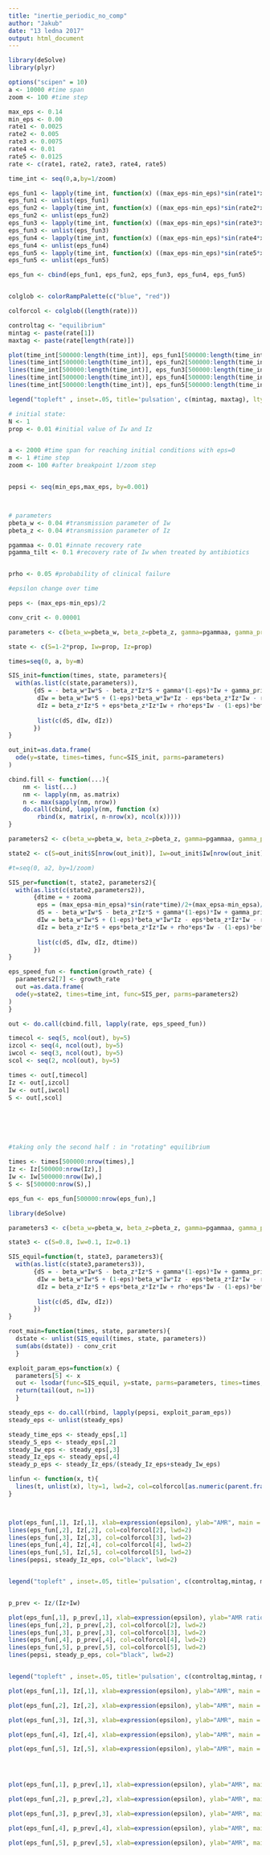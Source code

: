 ```yaml
---
title: "inertie_periodic_no_comp"
author: "Jakub"
date: "13 ledna 2017"
output: html_document
---
```


```r
library(deSolve)
library(plyr)

options("scipen" = 10)
a <- 10000 #time span
zoom <- 100 #time step

max_eps <- 0.14
min_eps <- 0.00
rate1 <- 0.0025
rate2 <- 0.005
rate3 <- 0.0075
rate4 <- 0.01
rate5 <- 0.0125
rate <- c(rate1, rate2, rate3, rate4, rate5) 

time_int <- seq(0,a,by=1/zoom)

eps_fun1 <- lapply(time_int, function(x) ((max_eps-min_eps)*sin(rate1*x)/2 + (max_eps-min_eps)/2))
eps_fun1 <- unlist(eps_fun1)
eps_fun2 <- lapply(time_int, function(x) ((max_eps-min_eps)*sin(rate2*x)/2 + (max_eps-min_eps)/2))
eps_fun2 <- unlist(eps_fun2)
eps_fun3 <- lapply(time_int, function(x) ((max_eps-min_eps)*sin(rate3*x)/2 + (max_eps-min_eps)/2))
eps_fun3 <- unlist(eps_fun3)
eps_fun4 <- lapply(time_int, function(x) ((max_eps-min_eps)*sin(rate4*x)/2 + (max_eps-min_eps)/2))
eps_fun4 <- unlist(eps_fun4)
eps_fun5 <- lapply(time_int, function(x) ((max_eps-min_eps)*sin(rate5*x)/2 + (max_eps-min_eps)/2))
eps_fun5 <- unlist(eps_fun5)

eps_fun <- cbind(eps_fun1, eps_fun2, eps_fun3, eps_fun4, eps_fun5)



```

```r
colglob <- colorRampPalette(c("blue", "red"))

colforcol <- colglob((length(rate)))

controltag <- "equilibrium"
mintag <- paste(rate[1])
maxtag <- paste(rate[length(rate)])

plot(time_int[500000:length(time_int)], eps_fun1[500000:length(time_int)], xlab="time", ylab=expression(epsilon), type="l", lwd=1, col=colforcol[1])
lines(time_int[500000:length(time_int)], eps_fun2[500000:length(time_int)], lty=1, lwd=1, col=colforcol[2])
lines(time_int[500000:length(time_int)], eps_fun3[500000:length(time_int)], lty=1, lwd=1, col=colforcol[3])
lines(time_int[500000:length(time_int)], eps_fun4[500000:length(time_int)], lty=1, lwd=1, col=colforcol[4])
lines(time_int[500000:length(time_int)], eps_fun5[500000:length(time_int)], lty=1, lwd=1, col=colforcol[5])

legend("topleft" , inset=.05, title='pulsation', c(mintag, maxtag), lty=c(1,1), lwd=c(1,1), col=c("blue", "red"))

```

```r

# initial state:
N <- 1
prop <- 0.01 #initial value of Iw and Iz


a <- 2000 #time span for reaching initial conditions with eps=0
m <- 1 #time step
zoom <- 100 #after breakpoint 1/zoom step


pepsi <- seq(min_eps,max_eps, by=0.001)



# parameters
pbeta_w <- 0.04 #transmission parameter of Iw
pbeta_z <- 0.04 #transmission parameter of Iz

pgammaa <- 0.01 #innate recovery rate
pgamma_tilt <- 0.1 #recovery rate of Iw when treated by antibiotics


prho <- 0.05 #probability of clinical failure

#epsilon change over time

peps <- (max_eps-min_eps)/2

conv_crit <- 0.00001
```


```r
parameters <- c(beta_w=pbeta_w, beta_z=pbeta_z, gamma=pgammaa, gamma_prim=pgamma_tilt, eps=peps, rho=prho)

state <- c(S=1-2*prop, Iw=prop, Iz=prop)

times=seq(0, a, by=m)

SIS_init=function(times, state, parameters){
  with(as.list(c(state,parameters)),
       {dS = - beta_w*Iw*S - beta_z*Iz*S + gamma*(1-eps)*Iw + gamma_prim*eps*Iw + gamma*Iz
        dIw = beta_w*Iw*S + (1-eps)*beta_w*Iw*Iz - eps*beta_z*Iz*Iw - rho*eps*Iw - gamma*(1-eps)*Iw - gamma_prim*eps*Iw
        dIz = beta_z*Iz*S + eps*beta_z*Iz*Iw + rho*eps*Iw - (1-eps)*beta_w*Iw*Iz - gamma*Iz
        
        list(c(dS, dIw, dIz))
       })
}

out_init=as.data.frame(
  ode(y=state, times=times, func=SIS_init, parms=parameters)
)

```

```r
cbind.fill <- function(...){
    nm <- list(...) 
    nm <- lapply(nm, as.matrix)
    n <- max(sapply(nm, nrow)) 
    do.call(cbind, lapply(nm, function (x) 
        rbind(x, matrix(, n-nrow(x), ncol(x))))) 
}


```

```r
parameters2 <- c(beta_w=pbeta_w, beta_z=pbeta_z, gamma=pgammaa, gamma_prim=pgamma_tilt, eps=peps, rho=prho, rate=rate1, zooma=1, max_epsa=max_eps, min_epsa=min_eps)

state2 <- c(S=out_init$S[nrow(out_init)], Iw=out_init$Iw[nrow(out_init)], Iz=out_init$Iz[nrow(out_init)], time=0)

#t=seq(0, a2, by=1/zoom)

SIS_per=function(t, state2, parameters2){
  with(as.list(c(state2,parameters2)),
       {dtime = + zooma
        eps = (max_epsa-min_epsa)*sin(rate*time)/2+(max_epsa-min_epsa)/2
        dS = - beta_w*Iw*S - beta_z*Iz*S + gamma*(1-eps)*Iw + gamma_prim*eps*Iw + gamma*Iz
        dIw = beta_w*Iw*S + (1-eps)*beta_w*Iw*Iz - eps*beta_z*Iz*Iw - rho*eps*Iw - gamma*(1-eps)*Iw - gamma_prim*eps*Iw
        dIz = beta_z*Iz*S + eps*beta_z*Iz*Iw + rho*eps*Iw - (1-eps)*beta_w*Iw*Iz - gamma*Iz
        
        list(c(dS, dIw, dIz, dtime))
       })
}

eps_speed_fun <- function(growth_rate) {
  parameters2[7] <- growth_rate 
  out =as.data.frame(
  ode(y=state2, times=time_int, func=SIS_per, parms=parameters2)
)
}


```

```r
out <- do.call(cbind.fill, lapply(rate, eps_speed_fun))

```

```r

timecol <- seq(5, ncol(out), by=5)
izcol <- seq(4, ncol(out), by=5)
iwcol <- seq(3, ncol(out), by=5)
scol <- seq(2, ncol(out), by=5)

times <- out[,timecol]
Iz <- out[,izcol]
Iw <- out[,iwcol]
S <- out[,scol]






#taking only the second half : in "rotating" equilibrium

times <- times[500000:nrow(times),]
Iz <- Iz[500000:nrow(Iz),]
Iw <- Iw[500000:nrow(Iw),]
S <- S[500000:nrow(S),]

eps_fun <- eps_fun[500000:nrow(eps_fun),]

```

```r
library(deSolve)

parameters3 <- c(beta_w=pbeta_w, beta_z=pbeta_z, gamma=pgammaa, gamma_prim=pgamma_tilt, eps=peps, rho=prho)

state3 <- c(S=0.8, Iw=0.1, Iz=0.1)

SIS_equil=function(t, state3, parameters3){
  with(as.list(c(state3,parameters3)),
       {dS = - beta_w*Iw*S - beta_z*Iz*S + gamma*(1-eps)*Iw + gamma_prim*eps*Iw + gamma*Iz
        dIw = beta_w*Iw*S + (1-eps)*beta_w*Iw*Iz - eps*beta_z*Iz*Iw - rho*eps*Iw - gamma*(1-eps)*Iw - gamma_prim*eps*Iw
        dIz = beta_z*Iz*S + eps*beta_z*Iz*Iw + rho*eps*Iw - (1-eps)*beta_w*Iw*Iz - gamma*Iz
        
        list(c(dS, dIw, dIz))
       })
}

root_main=function(times, state, parameters){
  dstate <- unlist(SIS_equil(times, state, parameters))
  sum(abs(dstate)) - conv_crit
  }

exploit_param_eps=function(x) {
  parameters[5] <- x
  out <- lsodar(func=SIS_equil, y=state, parms=parameters, times=times, rootfunc=root_main)
  return(tail(out, n=1))
  }

steady_eps <- do.call(rbind, lapply(pepsi, exploit_param_eps))
steady_eps <- unlist(steady_eps)

steady_time_eps <- steady_eps[,1]
steady_S_eps <- steady_eps[,2]
steady_Iw_eps <- steady_eps[,3]
steady_Iz_eps <- steady_eps[,4]
steady_p_eps <- steady_Iz_eps/(steady_Iz_eps+steady_Iw_eps)


```


```r



linfun <- function(x, t){
  lines(t, unlist(x), lty=1, lwd=2, col=colforcol[as.numeric(parent.frame()$i)])
}



plot(eps_fun[,1], Iz[,1], xlab=expression(epsilon), ylab="AMR", main = "Evolution of Iz \n no transmission cost", type="l", lty=1, lwd=2, ylim=c(0, 0.60), col=colforcol[1])
lines(eps_fun[,2], Iz[,2], col=colforcol[2], lwd=2)
lines(eps_fun[,3], Iz[,3], col=colforcol[3], lwd=2)
lines(eps_fun[,4], Iz[,4], col=colforcol[4], lwd=2)
lines(eps_fun[,5], Iz[,5], col=colforcol[5], lwd=2)
lines(pepsi, steady_Iz_eps, col="black", lwd=2)


legend("topleft" , inset=.05, title='pulsation', c(controltag,mintag, maxtag), lty=c(1,1,1), lwd=c(2,2,2), col=c("black","blue", "red"))


p_prev <- Iz/(Iz+Iw)

plot(eps_fun[,1], p_prev[,1], xlab=expression(epsilon), ylab="AMR ratio", main = "Evolution of p \n no transmission cost", type="l", lty=1, lwd=2, ylim=c(0, 1), col=colforcol[1])
lines(eps_fun[,2], p_prev[,2], col=colforcol[2], lwd=2)
lines(eps_fun[,3], p_prev[,3], col=colforcol[3], lwd=2)
lines(eps_fun[,4], p_prev[,4], col=colforcol[4], lwd=2)
lines(eps_fun[,5], p_prev[,5], col=colforcol[5], lwd=2)
lines(pepsi, steady_p_eps, col="black", lwd=2)


legend("topleft" , inset=.05, title='pulsation', c(controltag,mintag, maxtag), lty=c(1,1,1), lwd=c(2,2,2), col=c("black","blue", "red"))

```

```r



plot(eps_fun[,1], Iz[,1], xlab=expression(epsilon), ylab="AMR", main = "Evolution of Iz \n no transmission cost", type="l", lty=1, lwd=2, ylim=c(0, 1), col=colforcol[1])

plot(eps_fun[,2], Iz[,2], xlab=expression(epsilon), ylab="AMR", main = "Evolution of Iz \n no transmission cost", type="l", lty=1, lwd=2, ylim=c(0, 1), col=colforcol[2])

plot(eps_fun[,3], Iz[,3], xlab=expression(epsilon), ylab="AMR", main = "Evolution of Iz \n no transmission cost", type="l", lty=1, lwd=2, ylim=c(0, 1), col=colforcol[3])

plot(eps_fun[,4], Iz[,4], xlab=expression(epsilon), ylab="AMR", main = "Evolution of Iz \n no transmission cost", type="l", lty=1, lwd=2, ylim=c(0, 1), col=colforcol[4])

plot(eps_fun[,5], Iz[,5], xlab=expression(epsilon), ylab="AMR", main = "Evolution of Iz \n no transmission cost", type="l", lty=1, lwd=2, ylim=c(0, 1), col=colforcol[5])




plot(eps_fun[,1], p_prev[,1], xlab=expression(epsilon), ylab="AMR", main = "Evolution of p \n no transmission cost", type="l", lty=1, lwd=2, ylim=c(0, 1), col=colforcol[1])

plot(eps_fun[,2], p_prev[,2], xlab=expression(epsilon), ylab="AMR", main = "Evolution of p \n no transmission cost", type="l", lty=1, lwd=2, ylim=c(0, 1), col=colforcol[2])

plot(eps_fun[,3], p_prev[,3], xlab=expression(epsilon), ylab="AMR", main = "Evolution of p \n no transmission cost", type="l", lty=1, lwd=2, ylim=c(0, 1), col=colforcol[3])

plot(eps_fun[,4], p_prev[,4], xlab=expression(epsilon), ylab="AMR", main = "Evolution of p \n no transmission cost", type="l", lty=1, lwd=2, ylim=c(0, 1), col=colforcol[4])

plot(eps_fun[,5], p_prev[,5], xlab=expression(epsilon), ylab="AMR", main = "Evolution of p \n no transmission cost", type="l", lty=1, lwd=2, ylim=c(0, 1), col=colforcol[5])



```